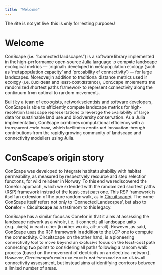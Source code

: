 ```yaml
---
title: "Welcome"
---
```


::: {.callout-warning}
The site is not yet live, this is only for testing purposes! 
:::


# Welcome

ConScape (i.e. "connected landscapes") is a software library implemented in the high-performance open-source Julia language to compute landscape ecological metrics — originally developed in metapopulation ecology (such as ‘metapopulation capacity’ and ‘probability of connectivity’) — for large landscapes. Moreover,in addition to traditional distance metrics used in ecology (i.e. Euclidean and least-cost distance), ConScape implements the randomized shortest paths framework to represent connectivity along the continuum from optimal to random movements.

Built by a team of ecologists, network scientists and software developers, ConScape is able to efficiently compute landscape metrics for high-resolution landscape representations to leverage the availability of large data for sustainable land use and biodiversity conservation. As a Julia implementation, ConScape combines computational efficiency with a transparent code base, which facilitates continued innovation through contributions from the rapidly growing community of landscape and connectivity modellers using Julia.

# ConScape's origin story

ConScape was developed to integrate habitat suitability with habitat permeability, as measured by respectively resource and step selection functions, for wild reindeer in Norway. To this end we rediscovered the Conefor approach, which we extended with the randomized shortest paths (RSP) framework instead of the least-cost path one. This RSP framework is itself an extension of the pure random walk, as in [Circuitscape](https://circuitscape.org/)). The name ConScape itself refers not only to 'Connected Landscapes', but also to **Con**efor + Circuit**scape** as a testimony to this legacy.  

ConScape has a similar focus as Conefor in that it aims at assessing the landscape network as a whole, i.e. it connects all landscape units (e.g. pixels) to each other (in other words, all-to-all). However, as said, ConScape uses the RSP framework in addition to the LCP one to compute the connectivity. Circuitscape, on the other hand, is a pioneering connectivity tool to move beyond an exclusive focus on the least-cost path connecting two points to considering all paths following a random walk process (based on the movement of electricity on an electrical network). However, Circuitscape's main use case is not focussed on an all-to-all connectivity assessment, but instead aims at identifying corridors between a limited number of areas. 
